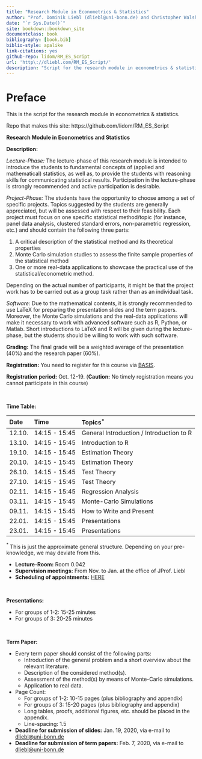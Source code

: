 ```yaml
--- 
title: "Research Module in Econometrics & Statistics"
author: "Prof. Dominik Liebl (dliebl@uni-bonn.de) and Christopher Walsh"
date: "`r Sys.Date()`"
site: bookdown::bookdown_site
documentclass: book
bibliography: [book.bib]
biblio-style: apalike
link-citations: yes
github-repo: lidom/RM_ES_Script
url: 'http\://dliebl.com/RM_ES_Script/'
description: "Script for the research module in econometrics & statistics (University Bonn)."
---
```


# Preface {-}


This is the script for the research module in econometrics & statistics. 


Repo that makes this site: https://github.com/lidom/RM_ES_Script


**Research Module in Econometrics and Statistics** 

**Description:**

*Lecture-Phase:* The lecture-phase of this research module is intended to introduce the students to fundamental concepts of (applied and mathematical) statistics, as well as, to provide the students with reasoning skills for communicating statistical results. Participation in the lecture-phase is strongly recommended and active participation is desirable. 

*Project-Phase:* The students have the opportunity to choose among a set of specific projects. Topics suggested by the students are generally appreciated, but will be assessed with respect to their feasibility. Each project must focus on one specific statistical method/topic (for instance, panel data analysis, clustered standard errors, non-parametric regression, etc.) and should contain the following three parts:

  1. A critical description of the statistical method and its theoretical properties 
  2. Monte Carlo simulation studies to assess the finite sample properties of the statistical method
  3. One or more real-data applications to showcase the practical use of the statistical/econometric method. 

Depending on the actual number of participants, it might be that the project work has to be carried out as a group task rather than as an individual task.

*Software:* Due to the mathematical contents, it is strongly recommended to use LaTeX for preparing the presentation slides and the term papers. Moreover, the Monte Carlo simulations and the real-data applications will make it necessary to work with advanced software such as R, Python, or Matlab. Short introductions to LaTeX and R will be given during the lecture-phase, but the students should be willing to work with such software. 

**Grading:** The final grade will be a weighted average of the presentation (40%) and the  research paper (60%).

**Registration:** You need to register for this course via [BASIS](https://basis.uni-bonn.de/). 

**Registration period:**  Oct. 12-19. (**Caution:** No timely registration means you cannot participate in this course)   


\


**Time Table:**

Date        Time               Topics$^*$
----------  -----------------  ---------------------------------
12.10.      14:15 - 15:45      General Introduction / Introduction to R
13.10.      14:15 - 15:45      Introduction to R
19.10.      14:15 - 15:45      Estimation Theory
20.10.      14:15 - 15:45      Estimation Theory
26.10.      14:15 - 15:45      Test Theory
27.10.      14:15 - 15:45      Test Theory
02.11.      14:15 - 15:45      Regression Analysis
03.11.      14:15 - 15:45      Monte-Carlo Simulations
09.11.      14:15 - 15:45      How to Write and Present
22.01.      14:15 - 15:45      Presentations
23.01.      14:15 - 15:45      Presentations

$^*$ This is just the approximate general structure. Depending on your pre-knowledge, we may deviate from this.


- **Lecture-Room:** Room 0.042
- **Supervision meetings:** From Nov. to Jan. at the office of JProf. Liebl
- **Scheduling of appointments:** [HERE](https://docs.google.com/spreadsheets/d/1clb0ple3GaRlwod5JOKK84A996p1BKNMSs32JrqBZ_A/edit?usp=sharing)


\


**Presentations:**

* For groups of 1-2: 15-25 minutes
* For groups of   3: 20-25 minutes


\


**Term Paper:**

* Every term paper should consist of the following parts:
    * Introduction of the general problem and a short overview about the relevant literature.
    * Description of the considered method(s).
    * Assessment of the method(s) by means of Monte-Carlo simulations.
    * Application to real data.
* Page Count:
    * For groups of 1-2: 10-15 pages (plus bibliography and appendix)
    * For groups of 3: 15-20 pages (plus bibliography and appendix)
    * Long tables, proofs, additional figures, etc. should be placed in the appendix.
    * Line-spacing: 1.5
    
* **Deadline for submission of slides:** Jan. 19, 2020, via e-mail to [dliebl@uni-bonn.de](mailto:dliebl@uni-bonn.de)    
* **Deadline for submission of term papers:** Feb. 7, 2020, via e-mail to [dliebl@uni-bonn.de](mailto:dliebl@uni-bonn.de)





